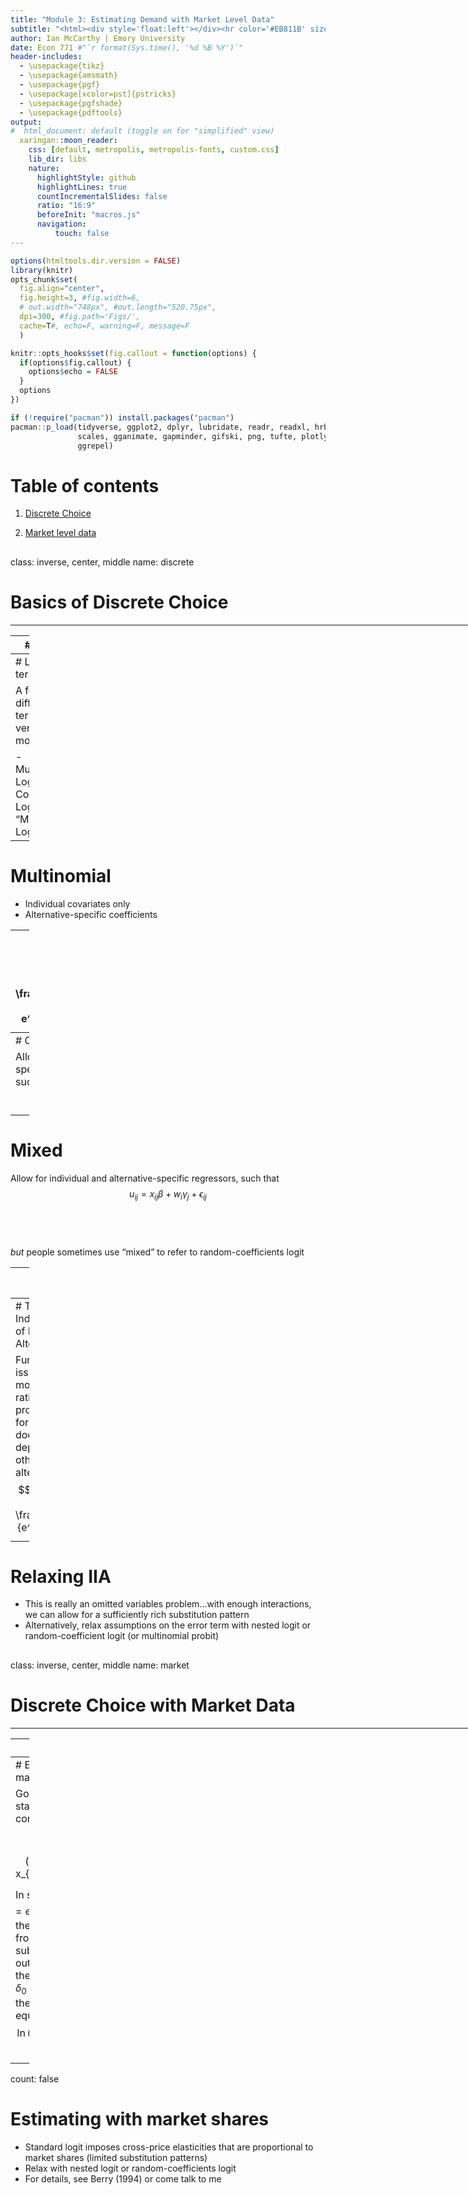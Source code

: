 ```yaml
---
title: "Module 3: Estimating Demand with Market Level Data"
subtitle: "<html><div style='float:left'></div><hr color='#EB811B' size=1px width=0px></html>"
author: Ian McCarthy | Emory University
date: Econ 771 #"`r format(Sys.time(), '%d %B %Y')`"
header-includes: 
  - \usepackage{tikz}
  - \usepackage{amsmath}
  - \usepackage{pgf}
  - \usepackage[xcolor=pst]{pstricks}
  - \usepackage{pgfshade}
  - \usepackage{pdftools}
output:
#  html_document: default (toggle on for "simplified" view)
  xaringan::moon_reader:
    css: [default, metropolis, metropolis-fonts, custom.css] 
    lib_dir: libs
    nature:
      highlightStyle: github
      highlightLines: true
      countIncrementalSlides: false
      ratio: "16:9"
      beforeInit: "macros.js"
      navigation:
          touch: false
---
```


<!-- Adjust some CSS code for font size and maintain R code font size -->
<style type="text/css">
.remark-slide-content {
    font-size: 30px;
    padding: 1em 2em 1em 2em;    
}
.remark-code, .remark-inline-code { 
    font-size: 20px;
}
</style>


<!-- Set R options for how code chunks are displayed and load packages -->
```r
options(htmltools.dir.version = FALSE)
library(knitr)
opts_chunk$set(
  fig.align="center",  
  fig.height=3, #fig.width=6,
  # out.width="748px", #out.length="520.75px",
  dpi=300, #fig.path='Figs/',
  cache=T#, echo=F, warning=F, message=F
  )

knitr::opts_hooks$set(fig.callout = function(options) {
  if(options$fig.callout) {
    options$echo = FALSE
  }
  options
})

if (!require("pacman")) install.packages("pacman")
pacman::p_load(tidyverse, ggplot2, dplyr, lubridate, readr, readxl, hrbrthemes,
               scales, gganimate, gapminder, gifski, png, tufte, plotly, OECD,
               ggrepel)
```


# Table of contents

1. [Discrete Choice](#discrete)

2. [Market level data](#market)


<!-- New Section -->
---
class: inverse, center, middle
name: discrete

# Basics of Discrete Choice

<html><div style='float:left'></div><hr color='#EB811B' size=1px width=1055px></html>

---
# Setup

Indirect utility of person $i$, $$u_{ij} = x_{ij}\beta + \epsilon_{ij},$$ where $x_{ij}$ denotes person (and perhaps product) characteristics and $\epsilon_{ij}$ denotes an error term. 

- Standard logit: one choice, $j=0,1$
- Multinomial logit: many possible choices, $j=0,1,...,J$


---
# Logit terminology

A few different terms for very similar models:

- Multinomial Logit
- Conditional Logit
- "Mixed" Logit

---
# Multinomial 

- Individual covariates only
- Alternative-specific coefficients

--
$$u_{ij}=x_{i}\beta_{j} + \epsilon_{ij},$$ such that $$p_{ij} = \frac{e^{x_{i}\beta_{j}}}{\sum_{k} e^{x_{i}\beta_{k}}}$$


---
# Conditional

Allow for alternative-specific regressors, such that $$u_{ij}=x_{ij}\beta + \epsilon_{ij}$$


---
# Mixed

Allow for individual and alternative-specific regressors, such that $$u_{ij}=x_{ij}\beta + w_{i} \gamma_{j} + \epsilon_{ij}$$

<br>
--
*but* people sometimes use "mixed" to refer to random-coefficients logit


---
# Does it matter?

These are really all the same and it's just a matter of specification (e.g., interact individual covariates with product characteristics or with product dummies). I'll refer to them as "multinomial" logit.


---
# The Indepenence of Irrelevant Alternatives

Fundamental issue with logit models...the ratio of choice probabilities for $j$ and $k$ does not depend on any other alternatives: $$\frac{P_{ij}}{P_{ik}} = \frac{e^{V_{ij}}}{e^{V_{ik}}}.$$

---
# Relaxing IIA

- This is really an omitted variables problem...with enough interactions, we can allow for a sufficiently rich substitution pattern
- Alternatively, relax assumptions on the error term with nested logit or random-coefficient logit (or multinomial probit)

<!-- New Section -->
---
class: inverse, center, middle
name: market

# Discrete Choice with Market Data

<html><div style='float:left'></div><hr color='#EB811B' size=1px width=1055px></html>

---
# Setup

Utility of individual $i$ from selecting product $j$ is $$U_{ij}=\delta_{j}+\epsilon_{ij},$$
where $\delta_{j}=x_{j}\beta + \xi_{j}$, and $\xi_{j}$ represents the mean level of utility derived from unobserved characteristics.

---
# Estimating with market shares

Goal is to find $\hat{\delta}$ to statisfy moment condition, $$\frac{1}{J}\sum_{j} (\hat{\delta}_{j}-x_{j}\beta)z_{j}=0.$$

In standard logit, $s_{j}=e^{\delta_{j}}/\sum e^{\delta_{j}}$, and $\delta_{j}$ then follows directly from taking logs and subtracting the outside share (with the normalization of $\delta_{0}=0$, which yields the estimating equation $$\ln(s_{j}) - \ln(s_{0}) = x_{j}\beta + \xi_{j}$$

---
count: false

# Estimating with market shares

- Standard logit imposes cross-price elasticities that are proportional to market shares (limited substitution patterns)
- Relax with nested logit or random-coefficients logit
- For details, see Berry (1994) or come talk to me

